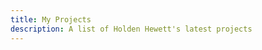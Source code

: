 ```yaml
---
title: My Projects
description: A list of Holden Hewett's latest projects
---
```




<CardGrid>
  <LinkCard 
    title="Resident Manager API Docs" 
    href="/portfolio/sm-api/" 
    description="API docs for a SAAS offering to help third-parties integrate their property management systems into cloud central authentication"
  />
  <LinkCard 
    title="Passpoint API Docs"
    href="/portfolio/pp-api/" 
    description="API docs for a SAAS offering to enable Passpoint Wi-Fi technology"
  />
  <LinkCard 
  title="Random MAC Addresses"
  href="/portfolio/random-mac/"
  description="Conceptual topic about how to identify and understand random hardware MAC addresses"
  />
  <LinkCard 
  title="TWHQ Capstone Project"
  href="/portfolio/twhq-capstone/"
  description="Capstone project for receiving a Technical Writing certificate from Technical Writer HQ"
  />
</CardGrid>